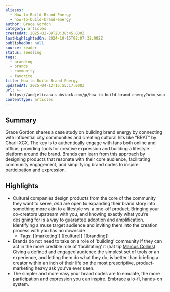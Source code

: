 ```yaml
---
aliases:
  - How to Build Brand Energy
  - how-to-build-brand-energy
author: Grace Gordon
category: articles
createdAt: 2025-02-09T20:38:45.000Z
lastHighlightedOn: 2024-10-15T08:07:32.002Z
publishedOn: null
source: reader
status: seedling
tags:
  - branding
  - brands
  - community
  - favorite
title: How to Build Brand Energy
updatedAt: 2025-04-12T15:55:17.000Z
url: >-
  https://andjelicaaa.substack.com/p/how-to-build-brand-energy?utm_source=post-email-title&publication_id=18831&post_id=145575123&utm_campaign=email-post-title&isFreemail=false&r=og9hp&triedRedirect=true&utm_medium=email
contentType: articles
---
```

## Summary

Grace Gordon shares a case study on building brand energy by connecting with influential city communities and creating cultural hits like “BRAT” by Charli XCX. The key is to authentically engage with fans both online and offline, providing tools for creative expression and building a lifestyle platform around the brand. Brands can learn from this approach by designing products that resonate with their core audience, facilitating community engagement, and simplifying brand codes to inspire participation and expression.

## Highlights

- Cultural companies design products from the core of the community they want to serve, _and_ are open to expanding their brand story into something more akin to a lifestyle vs. a one-off product. Bringing your co-creators upstream with you, and knowing exactly what you’re designing for is a way to guarantee adoption and amplification. Identifying a muse target audience and inviting them into the creation process with you has no downside.
    - Tags: [[marketing]] [[culture]] [[branding]]
- Brands do not need to take on a role of ‘building’ community if they can act in the more credible role of ‘facilitating’ it (hat tip [Marcus Collins](https://www.instagram.com/p/C8DDlm4PjId/)). Giving a defined and engaged audience the simplest set of tools or an experience, and letting them do what they do, is better than briefing a creator within an inch of their life on the most prescriptive, product-marketing heavy ask you’ve ever seen.
- The simpler and more easy your brand codes are to emulate, the more participation and expression you can inspire. Embrace a lo-fi, hands-on system.
